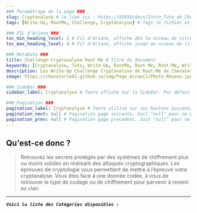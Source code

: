 ---
### Paramétrage de la page ###
slug: Cryptanalyse # le lien ici : https://XXXXX/docs/Intro_Tuto_de_Cheche
tags: [Write-Up, RootMe, Challenge, Cryptanalyse] # Tags le fichier et permet de grouper par mots clef

### FIL d'Ariane ###
toc_min_heading_level: 2 # Fil d'Ariane, affiche dés le niveau de titre 2. Par Défaut : 2
toc_max_heading_level: 4 # Fil d'Ariane, affiche jusqu'au niveau de titre 4. Par défaut : 3

### MetaData ###
title: Challenge Cryptanalyse Root Me # Titre du document
keywords: [Cryptanalyse, Tuto, Write-Up, RootMe, Root Me, Root-Me, WriteUp, WU, Chevalerie, Challenge, Chall] # Mots Clef
description: Les Write-Up Challenge Cryptanalyse de Root-Me de Chevalerie ! # La description du document
image: https://chevalerie42.github.io/img/Page_Accueil/Photo_Réseau.jpg # Image utilisé par les liens vers cette page. A 1ere vue il faut privilégier les liens externe

### SideBar ###
sidebar_label: Cryptanalyse # Texte affiché sur la SideBar. Par défaut ce sera le "title"

### Pagination ###
pagination_label: Cryptanalyse # Texte utilisé sur les boutons Suivant/Précédent. Par defaut "Title"
pagination_next: null # Pagination page suivante. Soit "null" pour ne pas en ajotuer. Soit dossier/fichier (Réseau/Intro_Reseau)
pagination_prev: null # Pagination page precedent. Soit "null" pour ne pas en ajotuer. Soit dossier/fichier (Réseau/Intro_Reseau)
---

## Qu'est-ce donc ? 

> Retrouvez les secrets protégés par des systèmes de chiffrement plus ou moins solides en réalisant des attaques cryptographiques. 
> Les épreuves de cryptologie vous permettent de mettre à l’épreuve votre cryptanalyse. Vous êtes face à une donnée codée, à vous de retrouver le type de codage ou de chiffrement pour parvenir à revenir au clair.


--- 

**_`Voici la liste des Catégories disponibles :`_**

